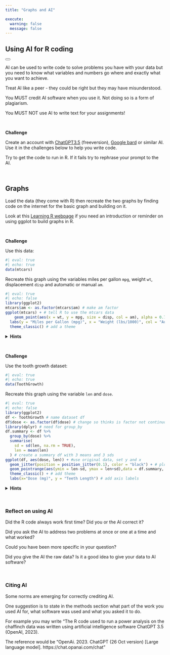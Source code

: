 ```yaml
---
title: "Graphs and AI"

execute: 
  warning: false
  message: false
---
```


## Using AI for R coding

<div class="alert alert-dismissible alert-warning">
  <button type="button" class="btn-close" data-bs-dismiss="alert"></button>
  <p class="mb-0">AI can be used to write code to solve problems you have with your data but you need to know what variables and numbers go where and exactly what you want to achieve.</p> 

<p>Treat AI like a peer - they could be right but they may have misunderstood.</p>

<p>You MUST credit AI software when you use it. Not doing so is a form of plagiarism.</p>

<p>You MUST NOT use AI to write text for your assignments!</p>
</div>

<br>

**Challenge**

Create an account with [ChatGPT3.5](https://openai.com/) (freeversion), [Google bard](https://bard.google.com/) or similar AI. Use it in the challenges below to help you write code.

Try to get the code to run in R. If it fails try to rephrase your prompt to the AI. 

<br>

## Graphs

Load the data (they come with R) then recreate the two graphs by finding code on the internet for the basic graph and building on it.

Look at this [Learning R webpage](https://acriach.github.io/r_teaching/ggplot.html) if you need an introduction or reminder on using ggplot to build graphs in R.

<br>

**Challenge**

Use this data:
```r
#| eval: true
#| echo: true
data(mtcars)
```

Recreate this graph using the variables miles per gallon `mpg`, weight `wt`, displacement `disp` and automatic or manual `am`. 
```r
#| eval: true
#| echo: false
library(ggplot2)
mtcars$am <- as.factor(mtcars$am) # make am factor
ggplot(mtcars) + # tell R to use the mtcars data
    geom_point(aes(x = wt, y = mpg, size = disp, col = am), alpha = 0.7) + # put in aesthetics to use
  labs(y = "Miles per Gallon (mpg)", x = "Weight (lbs/1000)", col = "Automatic or Manual", size = "Displacement") + # add labels
  theme_classic() # add a theme
```

<details>
  <summary>**Hints**</summary>

This is a scatterplot. The size of the points are weighted by `disp`.  Points are coloured by `am`.  
There are many ways to write code to achieve this graph.  
If something doesn't work don't be afraid to look for alternative code.

</details> 

<br>

**Challenge**

Use the tooth growth dataset:
```r
#| eval: true
#| echo: true
data(ToothGrowth)
```


Recreate this graph using the variable `len` and `dose`.
```r
#| eval: true
#| echo: false
library(ggplot2)
df <- ToothGrowth # name dataset df
df$dose <- as.factor(df$dose) # change so thinks is factor not continuous
library(dplyr) # need for group_by
df.summary <- df %>%
  group_by(dose) %>%
  summarise(
    sd = sd(len, na.rm = TRUE),
    len = mean(len)
  ) # create a summary df with 3 means and 3 sds
ggplot(df, aes(dose, len)) + #use original data, set y and x
  geom_jitter(position = position_jitter(0.1), color = "black") + # plot each point but jitter by 0.2
  geom_pointrange(aes(ymin = len-sd, ymax = len+sd),data = df.summary, colour = "blue") + # use summary data to draw error lines with a point in the middle 
  theme_classic() + # add theme
  labs(x="Dose (mg)", y = "Teeth Length") # add axis labels
```

<details>
  <summary>**Hints**</summary>

This is called a jitter plot with errorbars.  
The raw data is needed for the jitter part but the mean and standard deviation values are needed for the errorbars. Therefore you may need to summarise the data.  
R sometimes thinks `dose` is a continuous variable not a factor. 

</details> 

<br>

### Reflect on using AI

Did the R code always work first time? Did you or the AI correct it?

Did you ask the AI to address two problems at once or one at a time and what worked?

Could you have been more specific in your question?

Did you give the AI the raw data? Is it a good idea to give your data to AI software?

<br>

### Citing AI

Some norms are emerging for correctly crediting AI.

One suggestion is to state in the methods section what part of the work you used AI for, what software was used and what you asked it to do.

For example you may write "The R code used to run a power analysis on the chaffinch data was written using artificial intelligence software ChatGPT 3.5 (OpenAI, 2023).

The reference would be "OpenAi. 2023. ChatGPT (26 Oct version) [Large language model]. https://chat.opanai.com/chat"

<br>

<br>
